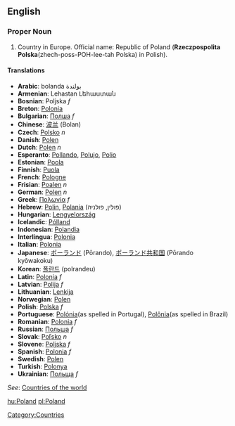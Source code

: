{{wikipedia}}
==English==

===Proper Noun===
# Country in Europe. Official name: Republic of Poland ('''Rzeczpospolita Polska'''(zhech-poss-POH-lee-tah Polska) in Polish).

====Translations====
*'''Arabic''': bolanda بولندة
*'''Armenian''': Lehastan Լեհաստան
*'''Bosnian''': Poljska ''f''
*'''Breton''': [[Polonia]]
*'''Bulgarian''': [[Полша]] ''f''
*'''Chinese''': [[波兰]] (Bolan)
*'''Czech''': [[Polsko]] ''n''
*'''Danish''': [[Polen]]
*'''Dutch''': [[Polen]] ''n''
*'''Esperanto''': [[Pollando]], [[Polujo]], [[Polio]]
*'''Estonian''': [[Poola]]
*'''Finnish''': [[Puola]]
*'''French''': [[Pologne]]
*'''Frisian''': [[Poalen]] ''n''
*'''German''': [[Polen]] ''n''
*'''Greek''': [[Πολωνία]] ''f''
*'''Hebrew''': [[Polin]], [[Polania]] (פולין, פולניה)
*'''Hungarian''': [[Lengyelország]]
*'''Icelandic''': [[Pólland]]
*'''Indonesian''': [[Polandia]]
*'''Interlingua''': [[Polonia]]
*'''Italian''': [[Polonia]]
*'''Japanese''': [[ポーランド]] (Pōrando), [[ポーランド共和国]] (Pōrando kyōwakoku)
*'''Korean''': [[폴란드]] (polrandeu)
*'''Latin''': [[Polonia]] ''f''
*'''Latvian''': [[Polija]] ''f''
*'''Lithuanian''': [[Lenkija]]
*'''Norwegian''': [[Polen]]
*'''Polish''': [[Polska]] ''f''
*'''Portuguese''': [[Polónia]](as spelled in Portugal), [[Polônia]](as spelled in Brazil)
*'''Romanian''': [[Polonia]] ''f''
*'''Russian''': [[Польша]] ''f''
*'''Slovak''': [[Poľsko]] ''n''
*'''Slovene''': [[Poljska]] ''f''
*'''Spanish''': [[Polonia]] ''f''
*'''Swedish''': [[Polen]]
*'''Turkish''': [[Polonya]]
*'''Ukrainian''': [[Польща]] ''f''

''See'': [[Countries of the world]]

[[Category:Countries]]

[[hu:Poland]]
[[pl:Poland]]